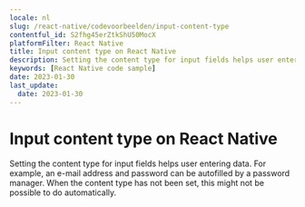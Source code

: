 ```yaml
---
locale: nl
slug: /react-native/codevoorbeelden/input-content-type
contentful_id: S2fhg45erZtkShU50MocX
platformFilter: React Native
title: Input content type on React Native
description: Setting the content type for input fields helps user entering data.
keywords: [React Native code sample]
date: 2023-01-30
last_update:
  date: 2023-01-30
---
```


# Input content type on React Native

Setting the content type for input fields helps user entering data. For example, an e-mail address and password can be autofilled by a password manager. When the content type has not been set, this might not be possible to do automatically.

<CodeSample id="input-content-type" locale="nl" platform="react native"/>
